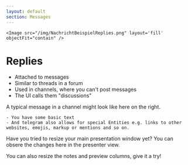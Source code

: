 ```yaml
---
layout: default
section: Messages
---
```


<div
    style={{
        width: "50%",
        height: "90%",
        position: "absolute",
        right: "0",
    }}
>

    <Image src="/img/NachrichtBeispielReplies.png" layout='fill' objectFit="contain" />

</div>

<div
    style={{
        width: "50%",
        height: "90%",
        position: "absolute",
        left: "0",
        paddingInline: "4rem",
    }}
>
    
# Replies

-   Attached to messages
-   Similar to threads in a forum
-   Used in channels, where you can't post messages
-   The UI calls them "discussions"

</div>

<Note>
    A typical message in a channel might look like here on the right.

    - You have some basic text
    - And telegram also allows for special Entities e.g. links to other websites, emojis, markup or mentions and so on.

</Note>

<Note>
    Have you tried to resize your main presentation window yet? You can obsere
    the changes here in the presenter view.
</Note>

<Note>You can also resize the notes and preview columns, give it a try!</Note>

<SlideControl />

<Navbar />
